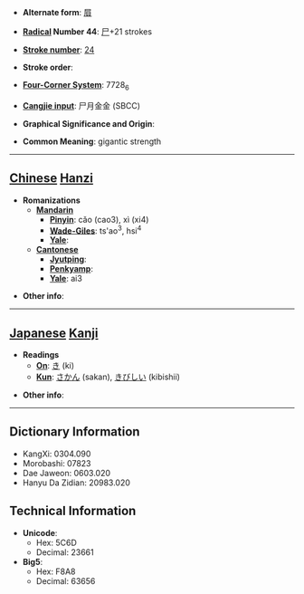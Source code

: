 * '''Alternate form''': [[屓]]

* '''[[Wiktionary:Chinese radical index| Radical]] Number 44''': [[Wiktionary:Chinese radical index 尸|尸]]+21 strokes

* '''[[Wiktionary:Chinese total strokes index|Stroke number]]''': [[Wiktionary:Chinese total strokes index 24|24]]

* '''Stroke order''': 

* '''[[Wiktionary:Chinese four corner index|Four-Corner System]]''': 7728<sub>6</sub>

* '''[[Wiktionary:Chinese Cangjie index|Cangjie input]]''': 尸月金金 (SBCC)

* '''Graphical Significance and Origin''': 

* '''Common Meaning''': gigantic strength

----

== [[Chinese]] [[Hanzi]] ==

* '''Romanizations'''
** '''[[Mandarin]]'''
*** '''[[Pinyin]]''': cǎo (cao3), xì (xi4)
*** '''[[Wade-Giles]]''': ts'ao<sup>3</sup>, hsi<sup>4</sup>
*** '''[[Yale]]''': 
** '''[[Cantonese]]'''
*** '''[[Jyutping]]''':
*** '''[[Penkyamp]]''': 
*** '''[[Yale]]''': ai3

* '''Other info''': 

----

== [[Japanese]] [[Kanji]] ==

* '''Readings'''
** '''[[On]]''': [[き]] (ki)
** '''[[Kun]]''': [[さかん]] (sakan), [[きびしい]] (kibishii)

* '''Other info''':  

----

== Dictionary Information ==

* KangXi: 0304.090
* Morobashi: 07823
* Dae Jaweon: 0603.020
* Hanyu Da Zidian: 20983.020

== Technical Information ==

* '''Unicode''':
** Hex: 5C6D
** Decimal: 23661
* '''Big5''':
** Hex: F8A8
** Decimal: 63656